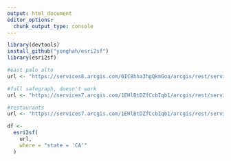 ```yaml
---
output: html_document
editor_options: 
  chunk_output_type: console
---
```


```r
library(devtools)
install_github("yonghah/esri2sf")
library(esri2sf)
```

```r
#east palo alto
url <- "https://services8.arcgis.com/0IC8hha3hgQkmGoa/arcgis/rest/services/EastPaloAltoGeneralPlan_WFL1/FeatureServer/0"

#full safegraph, doesn't work
url <- "https://services7.arcgis.com/1EHlBtDZfCcbIqb1/arcgis/rest/services/aaa19f/FeatureServer/0"

#restaurants
url <- "https://services7.arcgis.com/1EHlBtDZfCcbIqb1/arcgis/rest/services/Restaurants_in_SafeGraph_Places_for_ArcGIS_(Marketplace_Offering)/FeatureServer/0"
```

```r
df <- 
  esri2sf(
    url,
    where = "state = 'CA'"
  )
```


